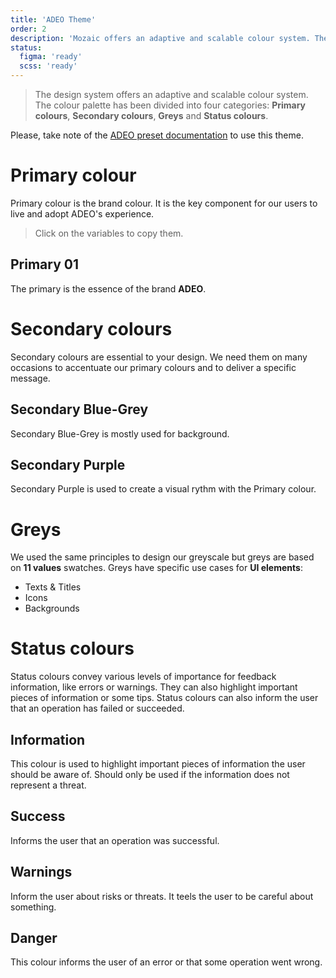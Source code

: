 ```yaml
---
title: 'ADEO Theme'
order: 2
description: 'Mozaic offers an adaptive and scalable colour system. The colour palette has been divided into four categories: Primary colours, Secondary colours, Greys and Status colours.'
status:
  figma: 'ready'
  scss: 'ready'
---
```


> The design system offers an adaptive and scalable colour system. The colour palette has been divided into four categories: **Primary colours**, **Secondary colours**, **Greys** and **Status colours**.

<Highlight theme="tips" title="Good to know">

Please, take note of the [ADEO preset documentation](/GetStarted/Developers/CustomizeTokens/adeoPreset/) to use this theme.

</Highlight>

# Primary colour

Primary colour is the brand colour. It is the key component for our users to live and adopt ADEO's experience.

> Click on the variables to copy them.

## Primary 01

The primary is the essence of the brand **ADEO**.

<Swatch preset="adeo" id="primary-01" />

# Secondary colours

Secondary colours are essential to your design. We need them on many occasions to accentuate our primary colours and to deliver a specific message.

## Secondary Blue-Grey

Secondary Blue-Grey is mostly used for background.

<Swatch preset="adeo" id="secondary-blue" />

## Secondary Purple

Secondary Purple is used to create a visual rythm with the Primary colour.

<Swatch preset="adeo" id="secondary-purple" />

# Greys

We used the same principles to design our greyscale but greys are based on **11 values** swatches. Greys have specific use cases for **UI elements**:

- Texts & Titles
- Icons
- Backgrounds

<Swatch preset="adeo" id="grey" />

# Status colours

Status colours convey various levels of importance for feedback information, like errors or warnings. They can also highlight important pieces of information or some tips. Status colours can also inform the user that an operation has failed or succeeded.

## Information

This colour is used to highlight important pieces of information the user should be aware of.
Should only be used if the information does not represent a threat.

<Swatch preset="adeo" id="info" />

## Success

Informs the user that an operation was successful.

<Swatch preset="adeo" id="success" />

## Warnings

Inform the user about risks or threats. It teels the user to be careful about something.

<Swatch preset="adeo" id="warning" />

## Danger

This colour informs the user of an error or that some operation went wrong.

<Swatch preset="adeo" id="danger" />
